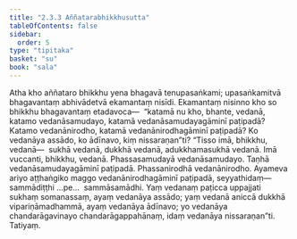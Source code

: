 ```yaml
---
title: "2.3.3 Aññatarabhikkhusutta"
tableOfContents: false
sidebar:
  order: 5
type: "tipitaka"
basket: "su"
book: "sala"
---
```



<DynamicBreadcrumb />

<Division number="271" book="sala" bookNo="13" page="430">

<Paragraph number="1205" book="sala">
Atha kho aññataro bhikkhu yena bhagavā tenupasaṅkami; upasaṅkamitvā bhagavantaṃ abhivādetvā ekamantaṃ nisīdi. Ekamantaṃ nisinno kho so bhikkhu bhagavantaṃ etadavoca—  “katamā nu kho, bhante, vedanā, katamo vedanāsamudayo, katamā vedanāsamudayagāminī paṭipadā? Katamo vedanānirodho, katamā vedanānirodhagāminī paṭipadā? Ko vedanāya assādo, ko ādīnavo, kiṃ nissaraṇan”ti?
</Paragraph>

<Paragraph number="1206" book="sala">
“Tisso imā, bhikkhu, vedanā—  sukhā vedanā, dukkhā vedanā, adukkhamasukhā vedanā. Imā vuccanti, bhikkhu, vedanā. Phassasamudayā vedanāsamudayo. Taṇhā vedanāsamudayagāminī paṭipadā. Phassanirodhā vedanānirodho. Ayameva ariyo aṭṭhaṅgiko maggo vedanānirodhagāminī paṭipadā, seyyathidaṃ—  sammādiṭṭhi …pe…  sammāsamādhi. Yaṃ vedanaṃ paṭicca uppajjati sukhaṃ somanassaṃ, ayaṃ vedanāya assādo; yaṃ vedanā aniccā dukkhā vipariṇāmadhammā, ayaṃ vedanāya ādīnavo; yo vedanāya chandarāgavinayo chandarāgappahānaṃ, idaṃ vedanāya nissaraṇan”ti.

</Paragraph>
</Division>

<Paragraph number="1207" type="center" book="sala">
Tatiyaṃ.
</Paragraph>
